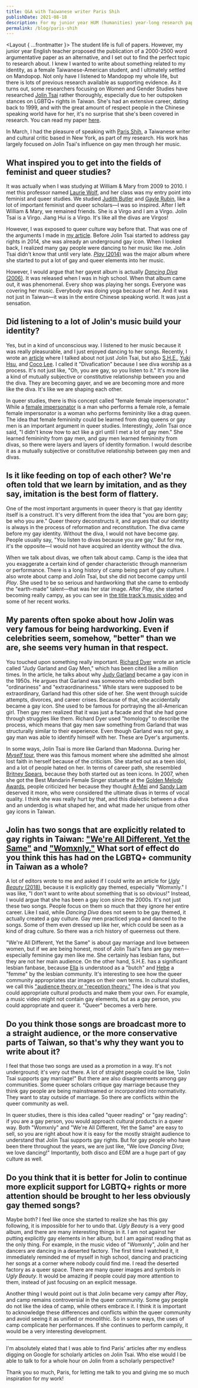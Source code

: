 ```yaml
---
title: Q&A with Taiwanese writer Paris Shih
publishDate: 2021-08-18
description: For my junior year HUM (humanities) year-long research paper, I took a deep dive into LGBTQ+ representation in Taiwanese music.
permalink: /blog/paris-shih
---
```



<Layout { ...frontmatter }>
The student life is full of papers. However, my junior year English teacher proposed the publication of a 2000-2500 word argumentative paper as an alternative, and I set out to find the perfect topic to research about. I knew I wanted to write about something related to my identity, as a female Taiwanese-American student, and I ultimately settled on Mandopop. Not only have I listened to Mandopop my whole life, but there is lots of previous research available as supporting evidence. As it turns out, some researchers focusing on Women and Gender Studies have researched [Jolin Tsai](https://www.instagram.com/jolin_cai/) rather thoroughly, especially due to her outspoken stances on LGBTQ+ rights in Taiwan. She's had an extensive career, dating back to 1999, and with the great amount of respect people in the Chinese speaking world have for her, it's no surprise that she's been covered in research. You can read my paper [here](https://drive.google.com/file/d/1n1uJZQoWufduPtKyWa4Hhjc_2r2JvOhf/view).

In March, I had the pleasure of speaking with [Paris Shih](https://shihparis.com/), a Taiwanese writer and cultural critic based in New York, as part of my research. His work has largely focused on Jolin Tsai's influence on gay men through her music.

## What inspired you to get into the fields of feminist and queer studies?

It was actually when I was studying at William & Mary from 2009 to 2010. I met this professor named [Laurie Wolf](https://www.wm.edu/as/tsd/theatre/facultydirectory/wolf_l.php), and her class was my entry point into feminist and queer studies. We studied [Judith Butler](https://vcresearch.berkeley.edu/faculty/judith-butler) and [Gayle Rubin](https://lsa.umich.edu/anthro/people/faculty/socio-cultural-faculty/grubin.html), like a lot of important feminist and queer scholars&mdash;I was so inspired. After I left William & Mary, we remained friends. She is a Virgo and I am a Virgo. Jolin Tsai is a Virgo. Jiang Hui is a Virgo. It's like all the divas are Virgos!

However, I was exposed to queer culture way before that. That was one of the arguments I made in [my article](https://taiwaninsight.org/2019/02/27/from-dancing-diva-to-phony-queen-jolin-tsai-as-a-taiwanese-gay-icon/). Before Jolin Tsai started to address gay rights in 2014, she was already an underground gay icon. When I looked back, I realized many gay people were dancing to her music like me. Jolin Tsai didn't know that until very late. [*Play* (2014)](https://open.spotify.com/album/4usIO3u7K4KGzQyMUZ8xJ5) was the major album where she started to put a lot of gay and queer elements into her music.

However, I would argue that her gayest album is actually [*Dancing Diva* (2006)](https://open.spotify.com/album/5VERw6sUf2PsN17tRPL5oy). It was released when I was in high school. When that album came out, it was phenomenal. Every shop was playing her songs. Everyone was covering her music. Everybody was doing yoga because of her. And it was not just in Taiwan&mdash;it was in the entire Chinese speaking world. It was just a sensation.

## Did listening to a lot of Jolin's music build your identity?

Yes, but in a kind of unconscious way. I listened to her music because it was really pleasurable, and I just enjoyed dancing to her songs. Recently, I wrote an [article](https://blog.lareviewofbooks.org/essays/divafication-queer-color-memoir/) where I talked about not just Jolin Tsai, but also [S.H.E.](https://www.youtube.com/user/HIMSHERO), [Yuki Hsu](https://www.instagram.com/yuki_hsu/), and [Coco Lee](https://www.instagram.com/cocolee/). I called it "Divafication" because I see diva worship as a process. It's not just like, "Oh, you are gay, so you listen to it." It's more like a kind of mutually subjective or constitutive relationship between you and the diva. They are becoming gayer, and we are becoming more and more like the diva. It's like we are shaping each other.

In queer studies, there is this concept called "female female impersonator." While a [female impersonator](https://the-singapore-lgbt-encyclopaedia.wikia.org/wiki/Female_impersonator) is a man who performs a female role, a female female impersonator is a woman who performs femininity like a drag queen. The idea that female femininity could be learned from drag queens or gay men is an important argument in queer studies. Interestingly, Jolin Tsai once said, "I didn't know how to act like a girl until I met a lot of gay men." She learned femininity from gay men, and gay men learned femininity from divas, so there were layers and layers of identity formation. I would describe it as a mutually subjective or constitutive relationship between gay men and divas.

## Is it like feeding on top of each other? We're often told that we learn by imitation, and as they say, imitation is the best form of flattery.

One of the most important arguments in queer theory is that gay identity itself is a construct. It's very different from the idea that "you are born gay; be who you are." Queer theory deconstructs it, and argues that our identity is always in the process of reformation and reconstitution. The diva came before my gay identity. Without the diva, I would not have become gay. People usually say, "You listen to divas because you are gay." But for me, it's the opposite&mdash;I would not have acquired an identity without the diva.

When we talk about divas, we often talk about camp. Camp is the idea that you exaggerate a certain kind of gender characteristic through mannerism or performance. There is a long history of camp being part of gay culture. I also wrote about camp and Jolin Tsai, but she did not become campy until *Play*. She used to be so serious and hardworking that she came to embody the "earth-made" talent&mdash;that was her star image. After *Play*, she started becoming really campy, as you can see in [the title track's music video](https://youtu.be/c86t8hoVw8E) and some of her recent works.

## My parents often spoke about how Jolin was very famous for being hardworking. Even if celebrities seem, somehow, "better" than we are, she seems very human in that respect.

You touched upon something really important. [Richard Dyer](https://www.kcl.ac.uk/people/professor-richard-dyer) wrote an article called "Judy Garland and Gay Men," which has been cited like a million times. In the article, he talks about why [Judy Garland](https://www.imdb.com/name/nm0000023/) became a gay icon in the 1950s. He argues that Garland was someone who embodied both "ordinariness" and "extraordinariness." While stars were supposed to be extraordinary, Garland had this other side of her. She went through suicide attempts, divorces, and career crises. Because of that, she accidentally became a gay icon. She used to be famous for portraying the all-American girl. Then gay men realized that it was just a facade and that she had gone through struggles like them. Richard Dyer used "homology" to describe the process, which means that gay men saw something from Garland that was structurally similar to their experience. Even though Garland was not gay, a gay man was able to identify himself with her. These are Dyer's arguments.

In some ways, Jolin Tsai is more like Garland than Madonna. During her [*Myself* tour](https://en.wikipedia.org/wiki/Myself_World_Tour), there was this famous moment where she admitted she almost lost faith in herself because of the criticism. She started out as a teen idol, and a lot of people hated on her. In terms of career path, she resembled [Britney Spears](https://www.instagram.com/britneyspears/), because they both started out as teen icons. In 2007, when she got the Best Mandarin Female Singer statuette at the [Golden Melody Awards](https://gma.tavis.tw/), people criticized her because they thought [A-Mei](https://www.instagram.com/amit_feat_amei/) and [Sandy Lam](https://www.instagram.com/sandylamyilin/) deserved it more, who were considered the ultimate divas in terms of vocal quality. I think she was really hurt by that, and this dialectic between a diva and an underdog is what shaped her, and what made her unique from other gay icons in Taiwan.

## Jolin has two songs that are explicitly related to gay rights in Taiwan: ["We're All Different, Yet the Same"](https://open.spotify.com/track/4ZOf9IYrEPgxCyYVVuqaGt) and ["Womxnly."](https://open.spotify.com/track/2uHMTG5xr9Xk7MrXIWrVUH) What sort of effect do you think this has had on the LGBTQ+ community in Taiwan as a whole?

A lot of editors wrote to me and asked if I could write an article for [*Ugly Beauty* (2018)](https://open.spotify.com/album/7HFFEjrwzZNpbee44SJnn9), because it is explicitly gay themed, especially "Womxnly." I was like, "I don't want to write about something that is so obvious!" Instead, I would argue that she has been a gay icon since the 2000s. It's not just these two songs. People focus on them so much that they ignore her entire career. Like I said, while *Dancing Diva* does not seem to be gay themed, it actually created a gay culture. Gay men practiced yoga and danced to the songs. Some of them even dressed up like her, which could be seen as a kind of drag culture. So there was a rich history of queerness out there.

"We're All Different, Yet the Same" is about gay marriage and love between women, but if we are being honest, most of Jolin Tsai's fans are gay men&mdash;especially feminine gay men like me. She certainly has lesbian fans, but they are not her main audience. On the other hand, S.H.E. has a significant lesbian fanbase, because [Ella](https://www.instagram.com/him_ella0618/) is understood as a "butch" and [Hebe](https://www.instagram.com/hebe_tien_0330/) a "femme" by the lesbian community. It's interesting to see how the queer community appropriates star images on their own terms. In cultural studies, we call this ["audience theory or "reception theory."](https://www.communicationtheory.org/reception-theory/) The idea is that you could appropriate cultural products and make them your own. For example, a music video might not contain gay elements, but as a gay person, you could appropriate and queer it. "Queer" becomes a verb here.

## Do you think those songs are broadcast more to a straight audience, or the more conservative parts of Taiwan, so that's why they want you to write about it?

I feel that those two songs are used as a promotion in a way. It's not underground; it's very out there. A lot of straight people could be like, "Jolin Tsai supports gay marriage!" But there are also disagreements among gay communities. Some queer scholars critique gay marriage because they think gay people are being mainstreamed or incorporated into normativity. They want to stay outside of marriage. So there are conflicts within the queer community as well.

In queer studies, there is this idea called "queer reading" or "gay reading": if you are a gay person, you would approach cultural products in a queer way. Both "Womxnly" and "We're All Different, Yet the Same" are easy to sell, so you are right about how it is easy for the mostly straight audience to understand that Jolin Tsai supports gay rights. But for gay people who have been there throughout the years, we are just like, "We love *Dancing Diva*; we love dancing!" Importantly, both disco and EDM are a huge part of gay culture as well.

## Do you think that it is better for Jolin to continue more explicit support for LGBTQ+ rights or more attention should be brought to her less obviously gay themed songs?

Maybe both? I feel like once she started to realize she has this gay following, it is impossible for her to undo that. *Ugly Beauty* is a very good album, and there are many interesting things in it. I am not against her putting explicitly gay elements in her album, but I am against reading that as the only thing. For example, in the music video of "Womxnly", Jolin and her dancers are dancing in a deserted factory. The first time I watched it, it immediately reminded me of myself in high school, dancing and practicing her songs at a corner where nobody could find me. I read the deserted factory as a queer space. There are many queer images and symbols in *Ugly Beauty*. It would be amazing if people could pay more attention to them, instead of just focusing on an explicit message.

Another thing I would point out is that Jolin became very campy after *Play*, and camp remains controversial in the queer community. Some gay people do not like the idea of camp, while others embrace it. I think it is important to acknowledge these differences and conflicts within the queer community and avoid seeing it as unified or monolithic. So in some ways, the uses of camp complicate her performances. If she continues to perform campily, it would be a very interesting development.

---

I'm absolutely elated that I was able to find Paris' articles after my endless digging on Google for scholarly articles on Jolin Tsai. Who else would I be able to talk to for a whole hour on Jolin from a scholarly perspective?

Thank you so much, Paris, for letting me talk to you and giving me so much inspiration for my work!

</Layout>
